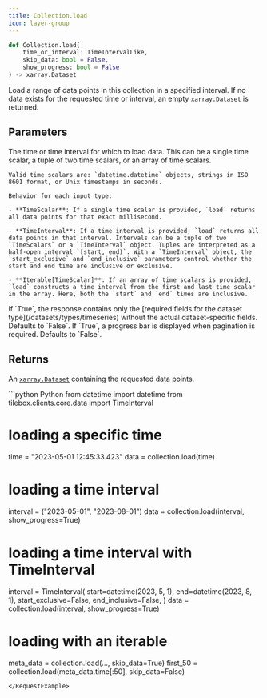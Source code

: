 ```yaml
---
title: Collection.load
icon: layer-group
---
```


```python
def Collection.load(
    time_or_interval: TimeIntervalLike,
    skip_data: bool = False,
    show_progress: bool = False
) -> xarray.Dataset
```

Load a range of data points in this collection in a specified interval.
If no data exists for the requested time or interval, an empty `xarray.Dataset` is returned.

## Parameters

<ParamField path="time_or_interval" type="TimeIntervalLike">
    The time or time interval for which to load data. This can be a single time scalar, a tuple of two time scalars, or an array of time scalars.

    Valid time scalars are: `datetime.datetime` objects, strings in ISO 8601 format, or Unix timestamps in seconds.

    Behavior for each input type:

    - **TimeScalar**: If a single time scalar is provided, `load` returns all data points for that exact millisecond.

    - **TimeInterval**: If a time interval is provided, `load` returns all data points in that interval. Intervals can be a tuple of two `TimeScalars` or a `TimeInterval` object. Tuples are interpreted as a half-open interval `[start, end)`. With a `TimeInterval` object, the `start_exclusive` and `end_inclusive` parameters control whether the start and end time are inclusive or exclusive.

    - **Iterable[TimeScalar]**: If an array of time scalars is provided, `load` constructs a time interval from the first and last time scalar in the array. Here, both the `start` and `end` times are inclusive.

</ParamField>

<ParamField path="skip_data" type="bool">
  If `True`, the response contains only the [required fields for the dataset type](/datasets/types/timeseries) without the actual dataset-specific fields. Defaults to `False`.
</ParamField>

<ParamField path="show_progress" type="bool">
  If `True`, a progress bar is displayed when pagination is required. Defaults to `False`.
</ParamField>

## Returns

An [`xarray.Dataset`](/sdks/python/xarray) containing the requested data points.

<RequestExample>
```python Python
from datetime import datetime
from tilebox.clients.core.data import TimeInterval

# loading a specific time
time = "2023-05-01 12:45:33.423"
data = collection.load(time)

# loading a time interval
interval = ("2023-05-01", "2023-08-01")
data = collection.load(interval, show_progress=True)

# loading a time interval with TimeInterval
interval = TimeInterval(
    start=datetime(2023, 5, 1),
    end=datetime(2023, 8, 1),
    start_exclusive=False,
    end_inclusive=False,
)
data = collection.load(interval, show_progress=True)

# loading with an iterable
meta_data = collection.load(..., skip_data=True)
first_50 = collection.load(meta_data.time[:50], skip_data=False)
```
</RequestExample>

